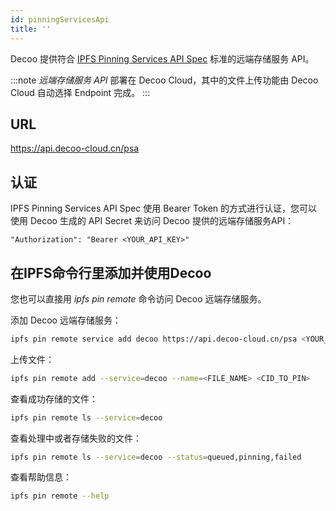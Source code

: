```yaml
---
id: pinningServicesApi
title: ''
---
```


Decoo 提供符合 [IPFS Pinning Services API Spec](https://ipfs.github.io/pinning-services-api-spec/) 标准的远端存储服务 API。

:::note
*远端存储服务 API* 部署在 Decoo Cloud，其中的文件上传功能由 Decoo Cloud 自动选择 Endpoint 完成。
:::

## URL

https://api.decoo-cloud.cn/psa

## 认证

IPFS Pinning Services API Spec 使用 Bearer Token 的方式进行认证，您可以使用 Decoo 生成的 API Secret 来访问 Decoo 提供的远端存储服务API：

```
"Authorization": "Bearer <YOUR_API_KEY>"
```

## 在IPFS命令行里添加并使用Decoo

您也可以直接用 *ipfs pin remote* 命令访问 Decoo 远端存储服务。

添加 Decoo 远端存储服务：
```sh
ipfs pin remote service add decoo https://api.decoo-cloud.cn/psa <YOUR_API_KEY>
```

上传文件：
```sh
ipfs pin remote add --service=decoo --name=<FILE_NAME> <CID_TO_PIN>
```

查看成功存储的文件：
```sh
ipfs pin remote ls --service=decoo
```

查看处理中或者存储失败的文件：
```sh
ipfs pin remote ls --service=decoo --status=queued,pinning,failed
```

查看帮助信息：
```sh
ipfs pin remote --help
```
